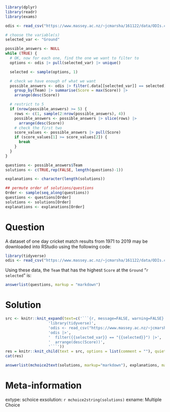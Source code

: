 ```r
library(dplyr)
library(readr)
library(exams)

odis <- read_csv("https://www.massey.ac.nz/~jcmarsha/161122/data/ODIs.csv")

# choose the variable(s)
selected_var <- "Ground"

possible_answers <- NULL
while (TRUE) {
  # OK, now for each one, find the one we want to filter to
  options <- odis |> pull(selected_var) |> unique()

  selected <- sample(options, 1)

  # check we have enough of what we want
  possible_answers <- odis |> filter(.data[[selected_var]] == selected) |>
    group_by(Team) |> summarise(Score = max(Score)) |>
    arrange(desc(Score))

  # restrict to 5
  if (nrow(possible_answers) >= 5) {
    rows <- c(1, sample(2:nrow(possible_answers), 4))
    possible_answers <- possible_answers |> slice(rows) |>
      arrange(desc(Score))
    # check the first two
    score_values <- possible_answers |> pull(Score)
    if (score_values[1] >= score_values[2]) {
      break
    }
  }
}

questions <- possible_answers$Team
solutions <- c(TRUE,rep(FALSE, length(questions)-1))

explanations <- character(length(solutions))

## permute order of solutions/questions
Order <- sample(seq_along(questions))
questions <- questions[Order]
solutions <- solutions[Order]
explanations <- explanations[Order]  
```

Question
========

A dataset of one day cricket match results from 1971 to 2019 may be downloaded into RStudio using the following code:

```r
library(tidyverse)
odis <- read_csv("https://www.massey.ac.nz/~jcmarsha/161122/data/ODIs.csv")
```

Using these data, the `Team` that has the highest `Score` at the `Ground` "`r selected`" is:

```r
answerlist(questions, markup = "markdown")
```

Solution
========

```r
src <- knitr::knit_expand(text=c('```{r, message=FALSE, warning=FALSE}',
                   'library(tidyverse)',
                   'odis <- read_csv("https://www.massey.ac.nz/~jcmarsha/161122/data/ODIs.csv")',
                   'odis |>',
                   '  filter({{selected_var}} == "{{selected}}") |>',
                   '  arrange(desc(Score))',
                   '```'))
res = knitr::knit_child(text = src, options = list(comment = ""), quiet=TRUE)
cat(res)
```

```r
answerlist(mchoice2text(solutions, markup="markdown"), explanations, markup = "markdown")
```

Meta-information
================

extype: schoice
exsolution: `r mchoice2string(solutions)`
exname: Multiple Choice
